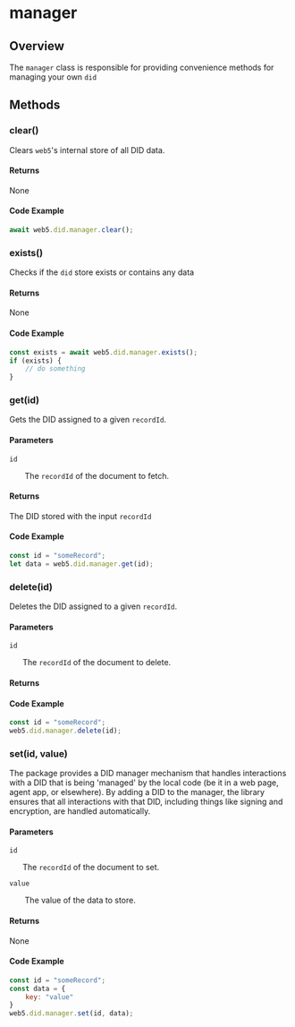 # manager

## Overview
The `manager` class is responsible for providing convenience methods for managing your own `did`

## Methods

### clear()

Clears `web5`'s internal store of all DID data.

#### Returns

None

#### Code Example
```js
await web5.did.manager.clear();
```

### exists()

Checks if the `did` store exists or contains any data

#### Returns

None

#### Code Example
```js
const exists = await web5.did.manager.exists();
if (exists) {
    // do something
}
```

### get(id)

Gets the DID assigned to a given `recordId`.

#### Parameters

`id`

&nbsp;&nbsp;&nbsp;&nbsp;&nbsp;&nbsp; The `recordId` of the document to fetch.

#### Returns

The DID stored with the input `recordId`

#### Code Example
```js
const id = "someRecord";
let data = web5.did.manager.get(id);
```

### delete(id)

Deletes the DID assigned to a given `recordId`.

#### Parameters

`id`

&nbsp;&nbsp;&nbsp;&nbsp;&nbsp;&nbsp;The `recordId` of the document to delete.

#### Returns

#### Code Example
```js
const id = "someRecord";
web5.did.manager.delete(id);
```

### set(id, value)

The package provides a DID manager mechanism that handles interactions with a DID that is being 'managed' by the local code (be it in a web page, agent app, or elsewhere). By adding a DID to the manager, the library ensures that all interactions with that DID, including things like signing and encryption, are handled automatically.

#### Parameters

`id`

&nbsp;&nbsp;&nbsp;&nbsp;&nbsp;&nbsp;The `recordId` of the document to set.

`value`

&nbsp;&nbsp;&nbsp;&nbsp;&nbsp;&nbsp; The value of the data to store.

#### Returns

None

#### Code Example

```js
const id = "someRecord";
const data = {
    key: "value"
}
web5.did.manager.set(id, data);
```


